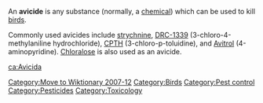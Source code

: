 [[Category:Move to Wiktionary 2007-12]] 

An '''avicide''' is any substance (normally, a [[chemical]]) which can be used to kill [[bird]]s.  

Commonly used avicides include [[strychnine]], [[DRC-1339]] (3-chloro-4-methylaniline hydrochloride), [[CPTH]] (3-chloro-p-toluidine), and [[Avitrol]] (4-aminopyridine). [[Chloralose]] is also used as an avicide.

{{chem-stub}}

[[Category:Birds]]
[[Category:Pest control]]
[[Category:Pesticides]]
[[Category:Toxicology]]

[[ca:Avicida]]
